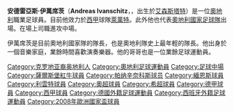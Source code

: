 {{noteta
|G1=uefa
|G2=德甲
|G3=足球
|T=zh-hans:安德雷亚斯·伊万席茨;zh-hk:安祖亞斯·艾雲舒捷斯;zh-tw:安德雷亞斯·伊萬席茨;
|1=zh-hans:伊万席茨;zh-hk:艾雲舒捷斯;zh-tw:伊萬席茨;
|2=zh-hans:安德雷亚斯;zh-hk:安祖亞斯;zh-tw:安德雷亞斯;
}}
{{Football player infobox
| playername         = 伊萬席茨<br />''Andreas Ivanschitz''
| image              = FIFA WC-qualification 2014 - Austria vs. Germany 2012-09-11 - Andreas Ivanschitz 01.JPG
| image_size         = 250px
| fullname           = Andreas Ivanschitz
| nickname           = 
| dateofbirth        = {{birth date and age|1983|10|15}}
| cityofbirth        = [[艾森斯塔特|艾森斯塔特]]
| countryofbirth     = {{AUT}}
| height             = {{height|meters=1.83}}
| currentclub        = [[萊萬特足球俱樂部|萊萬特]]
| clubnumber         = 21
| position           = [[進攻中場|進攻中場]]
| youthyears         = 
| youthclubs         = 
| years              = 1998–2005<br />2006<br />2006–2010<br />2009–2010<br />2010-2013<br />2013-
| clubs              = [[維也納迅速|維也納迅速]]<br />[[薩爾茨堡紅牛|薩爾茨堡紅牛]]<br />[[帕納辛納克斯|帕納辛納克斯]]<br />→[[美因茨05足球俱乐部|美因茨]]（借用）<br />[[美因茨05足球俱乐部|美因茨]]<br />[[萊萬特足球俱樂部|萊萬特]]
|caps(goals)         = 147 (25)<br />{{0}}13 {{0}}(1)<br />{{0}}67 (10)<br />{{0}}35 {{0}}(7)<br />{{0}}57 (13)<br />{{0}}36 {{0}}(3)
| nationalyears      = 2003-
| nationalteam       = {{fb|AUT}}
| nationalcaps(goals)= {{0}}69 (12)
| pcupdate           = 2014年11月9日
| ntupdate           = 2014年6月3日
}}
'''安德雷亞斯·伊萬席茨'''（'''Andreas Ivanschitz'''，{{bd|1983年|10月15日|catidx=Ivanschitz, Andreas}}，出生於[[艾森斯塔特|艾森斯塔特]]）是一位[[奧地利|奧地利]]職業足球員。目前他效力於[[西甲|西甲]]球隊[[萊萬特足球俱樂部|萊萬特]]。此外他也代表[[奧地利國家足球隊|奧地利國家足球隊]]出場。在場上司職進攻中場。

伊萬席茨是目前奧地利國家隊的隊長，也是奧地利隊史上最年輕的隊長。他出身於一個音樂家庭，業餘時間喜歡演奏樂器。他的哥哥也是一位業餘足球運動員。

{{2008年歐洲足球錦標賽奧地利參賽名單}}

{{Authority control}}
{{DEFAULTSORT:Ivanschitz, Andreas}}
[[Category:克罗地亚裔奥地利人|Category:克罗地亚裔奥地利人]]
[[Category:奧地利足球運動員|Category:奧地利足球運動員]]
[[Category:足球中場|Category:足球中場]]
[[Category:薩爾斯堡紅牛球員|Category:薩爾斯堡紅牛球員]]
[[Category:帕纳辛奈科斯球员|Category:帕纳辛奈科斯球员]]
[[Category:緬恩斯球員|Category:緬恩斯球員]]
[[Category:利雲特球員|Category:利雲特球員]]
[[Category:奧超球員|Category:奧超球員]]
[[Category:希超球員|Category:希超球員]]
[[Category:德甲球員|Category:德甲球員]]
[[Category:西甲球員|Category:西甲球員]]
[[Category:德國外籍足球運動員|Category:德國外籍足球運動員]]
[[Category:西班牙外籍足球運動員|Category:西班牙外籍足球運動員]]
[[Category:2008年歐洲國家盃球員|Category:2008年歐洲國家盃球員]]